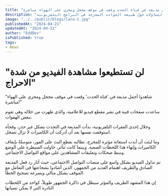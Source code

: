 ```yaml
---
title: "لن تستطيعوا مشاهدة الفيديو من شدة الاحراج.. شاهدوا أجمل مذيعة في قناة الحدث وقعت في موقف مخجل ومخزي على الهواء مباشرة!"
description: "موقف محرج: تعثر مذيعة تونسية في قناة العربية أثناء البث المباشر يثير الضحك والتساؤلات حول طبيعة الحوادث المحرجة في البرامج التلفزيونية."
image: "../../public/blogs/lara-1.jpg"
publishedAt: "2024-04-21"
updatedAt: "2024-04-21"
author: "EddDev"
isPublished: true
tags:
- News
---
```


# "لن تستطيعوا مشاهدة الفيديو من شدة الاحراج"
"شاهدوا أجمل مذيعة في 'قناة الحدث' وقعت في موقف مخجل ومخزي على الهواء مباشرة!"

ساعدت صفحات فنية في نشر مقطع فيديو للاعلامية، والذي ظهرت من خلاله وهي تقوم ببعض الهفوات.

وخلال إحدى الفقرات التلفزيونية، بدأت المذيعة في التحدث بشكل غير حذر، وفجأة استوقفت نفسها بعد أن أدركت أن الكاميرات لا تزال تسجل.

وما لبثت أن أبدت استغاثة مؤثرة للمخرج، تطالبه بقطع البث على الفور، متوسلةً بإيقاف الكاميرات وإنهاء هذا اللحظات الصعبة. وبينما كانت تتأثر، حاولت السيطرة على الوضع وسط ضحكات وتعليقات المشاهدين على مواقع التواصل الاجتماعي.

تم تداول الفيديو بشكل واسع على منصات التواصل الاجتماعي، حيث أثار رد فعل المذيعة الصادق والطريف اهتمام العديد من الجمهور، الذين أشادوا بشجاعتها في التعامل مع الموقف بشكل مثالي وبسرعة تصحيح الخطأ.

إن هذا المشهد الطريف والمؤثر سيظل في ذاكرة الجمهور طويلاً، كواحد من اللحظات النادرة التي لا يمكن نسيانها
